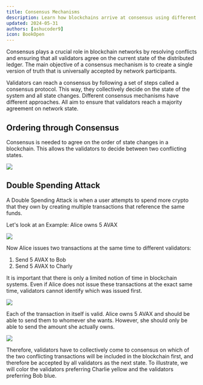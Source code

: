 ```yaml
---
title: Consensus Mechanisms
description: Learn how blockchains arrive at consensus using different mechanisms.
updated: 2024-05-31
authors: [ashucoder9]
icon: BookOpen
---
```


Consensus plays a crucial role in blockchain networks by resolving conflicts and ensuring that all validators agree on the current state of the distributed ledger. The main objective of a consensus mechanism is to create a single version of truth that is universally accepted by network participants.

Validators can reach a consensus by following a set of steps called a consensus protocol. This way, they collectively decide on the state of the system and all state changes. Different consensus mechanisms have different approaches. All aim to ensure that validators reach a majority agreement on network state. 

## Ordering through Consensus

Consensus is needed to agree on the order of state changes in a blockchain. This allows the validators to decide between two conflicting states.

![](/course-images/avalanche-fundamentals/1.png)

## Double Spending Attack

A Double Spending Attack is when a user attempts to spend more crypto that they own by creating multiple transactions that reference the same funds.

Let's look at an Example: Alice owns 5 AVAX

![](/course-images/avalanche-fundamentals/2.png)

Now Alice issues two transactions at the same time to different validators:

1. Send 5 AVAX to Bob
2. Send 5 AVAX to Charly

It is important that there is only a limited notion of time in blockchain systems. Even if Alice does not issue these transactions at the exact same time, validators cannot identify which was issued first.

![](/course-images/avalanche-fundamentals/3.png)

Each of the transaction in itself is valid. Alice owns 5 AVAX and should be able to send them to whomever she wants. However, she should only be able to send the amount she actually owns.

![](/course-images/avalanche-fundamentals/4.png)

Therefore, validators have to collectively come to consensus on which of the two conflicting transactions will be included in the blockchain first, and therefore be accepted by all validators as the next state. To illustrate, we will color the validators preferring Charlie yellow and the validators preferring Bob blue.